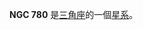 {{NGCInfoBox|NGCID=NGC 780|發現者=弗里德里希·威廉·赫歇爾|發現日期=1786年10月26日|其他編號=UGC 1488,MCG 5-5-41,ZWG 503.72|曆元=J2000.0
|赤經=2時0分35.1秒
|赤緯=28°13'33"|星座=三角座|星體=星系|星等=14|表面亮度=14|藍等=14.8}}

'''NGC 780''' 是[[三角座|三角座]]的一個[[星系|星系]]。

{{NGCReference|780}}
{{Catalogs|NGC=780}}